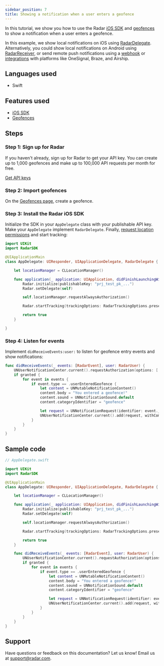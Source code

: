 ```yaml
---
sidebar_position: 7
title: Showing a notification when a user enters a geofence
---
```


In this tutorial, we show you how to use the Radar [iOS SDK](/sdk) and [geofences](/geofences) to show a notification when a user enters a geofence.

In this example, we show local notifications on iOS using [RadarDelegate](/sdk/ios#delegate). Alternatively, you could show local notifications on Android using [RadarReceiver](/sdk/android#receiver), or send remote push notifications using a [webhook](/integrations) or [integrations](/integrations) with platforms like OneSignal, Braze, and Airship.

## Languages used

- Swift

## Features used

- [iOS SDK](/sdk/ios)
- [Geofences](/geofences)

## Steps

### Step 1: Sign up for Radar

If you haven't already, sign up for Radar to get your API key. You can create up to 1,000 geofences and make up to 100,000 API requests per month for free.

<a className="btn btn-large btn-primary" href="https://radar.com/signup">Get API keys</a>

### Step 2: Import geofences

On the [Geofences page](https://radar.com/dashboard/geofences), create a geofence.

### Step 3: Install the Radar iOS SDK

Initialize the SDK in your `AppDelegate` class with your publishable API key. Make your `AppDelegate` implement `RadarDelegate`. Finally, [request location permissions](/sdk/ios#request-permissions) and start tracking:

```swift
import UIKit
import RadarSDK

@UIApplicationMain
class AppDelegate: UIResponder, UIApplicationDelegate, RadarDelegate {

    let locationManager = CLLocationManager()

    func application(_ application: UIApplication, didFinishLaunchingWithOptions launchOptions: [UIApplication.LaunchOptionsKey: Any]?) -> Bool {
        Radar.initialize(publishableKey: "prj_test_pk_...")
        Radar.setDelegate(self)

        self.locationManager.requestAlwaysAuthorization()

        Radar.startTracking(trackingOptions: RadarTrackingOptions.presetResponsive)

        return true
    }

}
```

### Step 4: Listen for events

Implement `didReceiveEvents:user:` to listen for geofence entry events and show notifications:

```swift
func didReceiveEvents(_ events: [RadarEvent], user: RadarUser) {
    UNUserNotificationCenter.current().requestAuthorization(options: [.alert, .sound]) { (granted, error) in
    if granted {
        for event in events {
            if event.type == .userEnteredGeofence {
                let content = UNMutableNotificationContent()
                content.body = "You entered a geofence!"
                content.sound = UNNotificationSound.default
                content.categoryIdentifier = "geofence"

                let request = UNNotificationRequest(identifier: event._id, content: content, trigger: nil)
                UNUserNotificationCenter.current().add(request, withCompletionHandler: { (_) in })
            }
        }
    }
}
```

## Sample code

```swift
// AppDelegate.swift

import UIKit
import RadarSDK

@UIApplicationMain
class AppDelegate: UIResponder, UIApplicationDelegate, RadarDelegate {

    let locationManager = CLLocationManager()

    func application(_ application: UIApplication, didFinishLaunchingWithOptions launchOptions: [UIApplication.LaunchOptionsKey: Any]?) -> Bool {
        Radar.initialize(publishableKey: "prj_test_pk_...")
        Radar.setDelegate(self)

        self.locationManager.requestAlwaysAuthorization()

        Radar.startTracking(trackingOptions: RadarTrackingOptions.presetResponsive)

        return true
    }

    func didReceiveEvents(_ events: [RadarEvent], user: RadarUser) {
        UNUserNotificationCenter.current().requestAuthorization(options: [.alert, .sound]) { (granted, error) in
        if granted {
            for event in events {
                if event.type == .userEnteredGeofence {
                    let content = UNMutableNotificationContent()
                    content.body = "You entered a geofence!"
                    content.sound = UNNotificationSound.default
                    content.categoryIdentifier = "geofence"

                    let request = UNNotificationRequest(identifier: event._id, content: content, trigger: nil)
                    UNUserNotificationCenter.current().add(request, withCompletionHandler: { (_) in })
                }
            }
        }
    }
}
```

## Support

Have questions or feedback on this documentation? Let us know! Email us at [support@radar.com](mailto:support@radar.com).
